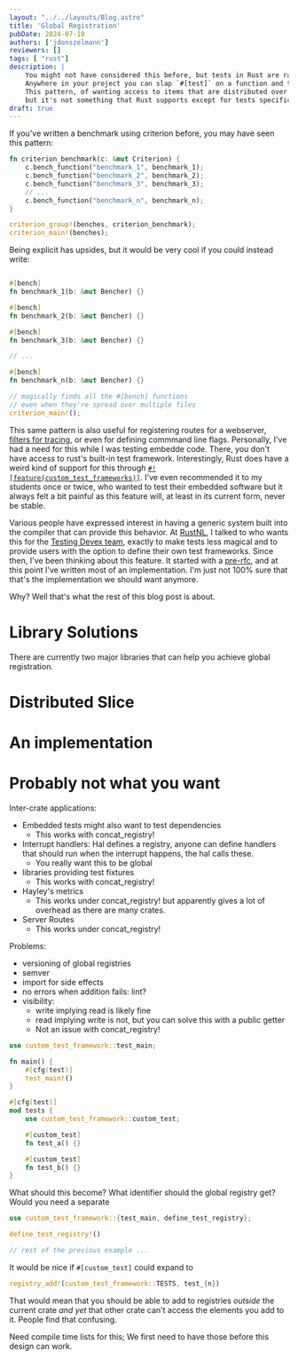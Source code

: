 ```yaml
---
layout: "../../layouts/Blog.astro"
title: 'Global Registration'
pubDate: 2024-07-10
authors: ['jdonszelmann']
reviewers: []
tags: [ "rust"]
description: |
    You might not have considered this before, but tests in Rust are rather magical.
    Anywhere in your project you can slap `#[test]` on a function and the compiler makes sure that they're all automatically run.
    This pattern, of wanting access to items that are distributed over a crate and possibly even multiple crates, doesn't just come up when dealing with tests,
    but it's not something that Rust supports except for tests specifically.
draft: true
---
```


If you've written a benchmark using criterion before, you may have seen this pattern:
```rust
fn criterion_benchmark(c: &mut Criterion) {
    c.bench_function("benchmark_1", benchmark_1);
    c.bench_function("benchmark_2", benchmark_2);
    c.bench_function("benchmark_3", benchmark_3);
    // ...
    c.bench_function("benchmark_n", benchmark_n);
}

criterion_group!(benches, criterion_benchmark);
criterion_main!(benches);
```

Being explicit has upsides, but it would be very cool if you could instead write:

```rust

#[bench]
fn benchmark_1(b: &mut Bencher) {}

#[bench]
fn benchmark_2(b: &mut Bencher) {}

#[bench]
fn benchmark_3(b: &mut Bencher) {}

// ...

#[bench]
fn benchmark_n(b: &mut Bencher) {}

// magically finds all the #[bench] functions
// even when they're spread over multiple files
criterion_main!();
```

This same pattern is also useful for 
registering routes for a webserver, 
[filters for tracing](https://github.com/rust-lang/testing-devex-team/issues/3#issuecomment-2112822128),
or even for defining commmand line flags.
Personally, I've had a need for this while I was testing embedde code.
There, you don't have access to rust's built-in test framework.
Interestingly, Rust does have a weird kind of support for this through [`#![feature(custom_test_frameworks)]`](https://doc.rust-lang.org/nightly/unstable-book/language-features/custom-test-frameworks.html).
I've even recommended it to my students once or twice, who wanted to test their embedded software but it always felt a bit painful as this feature will, at least in its current form, never be stable.

Various people have expressed interest in having a generic system built into the compiler that can provide this behavior.
At [RustNL](https://2024.rustnl.org), I talked to <Gh name="epage" /> who wants this for the [Testing Devex team](https://github.com/rust-lang/testing-devex-team), 
exactly to make tests less magical and to provide users with the option to define their own test frameworks.
Since then, I've been thinking about this feature. 
It started with a [pre-rfc](https://internals.rust-lang.org/t/global-registration-a-kind-of-pre-rfc/20813/26), and at this point I've written most of an implementation.
I'm just not 100% sure that that's the implementation we should want anymore.

Why? Well that's what the rest of this blog post is about.

# Library Solutions

There are currently two major libraries that can help you achieve global registration.

# Distributed Slice

# An implementation

# Probably not what you want

Inter-crate applications:

* Embedded tests might also want to test dependencies
    * This works with concat_registry!
* Interrupt handlers: Hal defines a registry, anyone can define handlers that should run when the interrupt happens, the hal calls these.
    * You really want this to be global
* libraries providing test fixtures
    * This works with concat_registry!
* Hayley's metrics
    * This works under concat_registry! but apparently gives a lot of overhead as there are many crates.
* Server Routes 
    * This works under concat_registry!


Problems:
* versioning of global registries
* semver
* import for side effects
* no errors when addition fails: lint?
* visibility:
    * write implying read is likely fine
    * read implying write is not, but you can solve this with a public getter
    * Not an issue with concat_registry!


```rust
use custom_test_framework::test_main;

fn main() {
    #[cfg(test)]
    test_main!()
}

#[cfg(test)]
mod tests {
    use custom_test_framework::custom_test;

    #[custom_test]
    fn test_a() {}

    #[custom_test]
    fn test_b() {}
}
```

What should this become? What identifier should the global registry get?
Would you need a separate 

```rust
use custom_test_framework::{test_main, define_test_registry};

define_test_registry!()

// rest of the previous example ...
```

It would be nice if `#[custom_test]` could expand to 

```rust
registry_add!(custom_test_framework::TESTS, test_{n})
```
That would mean that you should be able to add to registries *outside* the current crate *and yet* that other crate can't access the elements you add to it.
People find that confusing.

Need compile time lists for this;
We first need to have those before this design can work.


